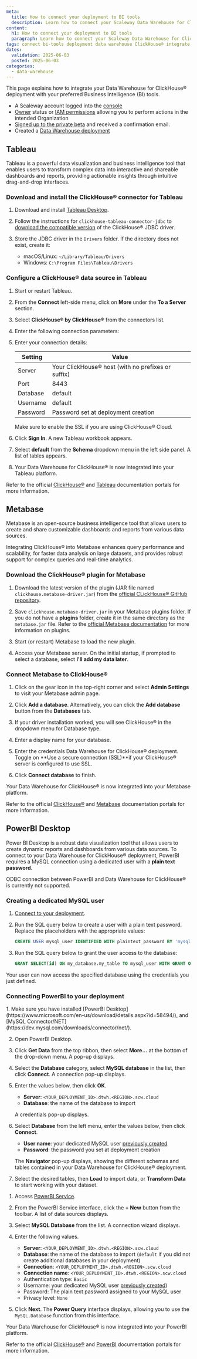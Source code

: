 ```yaml
---
meta:
  title: How to connect your deployment to BI tools
  description: Learn how to connect your Scaleway Data Warehouse for ClickHouse® deployment to Business Intelligence (BI) tools.
content:
  h1: How to connect your deployment to BI tools
  paragraph: Learn how to connect your Scaleway Data Warehouse for ClickHouse® deployment to Business Intelligence (BI) tools.
tags: connect bi-tools deployment data warehouse ClickHouse® integrate integration
dates:
  validation: 2025-06-03
  posted: 2025-06-03
categories:
  - data-warehouse
---
```



This page explains how to integrate your Data Warehouse for ClickHouse® deployment with your preferred Business Intelligence (BI) tools.

<Requirements />

- A Scaleway account logged into the [console](https://console.scaleway.com)
- [Owner](/iam/concepts/#owner) status or [IAM permissions](/iam/concepts/#permission) allowing you to perform actions in the intended Organization
- [Signed up to the private beta](https://www.scaleway.com/fr/betas/) and received a confirmation email.
- Created a [Data Warehouse deployment](/data-warehouse/how-to/create-deployment/)

## Tableau

Tableau is a powerful data visualization and business intelligence tool that enables users to transform complex data into interactive and shareable dashboards and reports, providing actionable insights through intuitive drag-and-drop interfaces.

### Download and install the ClickHouse® connector for Tableau

1. Download and install [Tableau Desktop](https://www.tableau.com/products/desktop/download).

2. Follow the instructions for `clickhouse-tableau-connector-jdbc` to [download the compatible version](https://github.com/ClickHouse/clickhouse-java/releases/) of the ClickHouse® JDBC driver.

3. Store the JDBC driver in the `Drivers` folder. If the directory does not exist, create it:
    - macOS/Linux: `~/Library/Tableau/Drivers`
    - Windows: `C:\Program Files\Tableau\Drivers`

### Configure a ClickHouse® data source in Tableau

1. Start or restart Tableau.

2. From the **Connect** left-side menu, click on **More** under the **To a Server** section. 

3. Select **ClickHouse® by ClickHouse®** from the connectors list.

4. Enter the following connection parameters:

5. Enter your connection details:

    | Setting  | Value                                                  |
    | -------- |--------------------------------------------------------|
    | Server   | Your ClickHouse® host (with no prefixes or suffix)     |
    | Port     | 8443                                                   |
    | Database | default                                                |
    | Username | default                                                |
    | Password | Password set at deployment creation                    |

    <Message type="note">
      Make sure to enable the SSL if you are using ClickHouse® Cloud. 
    </Message>

6. Click **Sign In**. A new Tableau workbook appears.

7. Select **default** from the **Schema** dropdown menu in the left side panel. A list of tables appears.

8. Your Data Warehouse for ClickHouse® is now integrated into your Tableau platform.

Refer to the official [ClickHouse®](https://clickhouse.com/docs/integrations/tableau) and [Tableau](https://exchange.tableau.com/products/1064) documentation portals for more information.

## Metabase

Metabase is an open-source business intelligence tool that allows users to create and share customizable dashboards and reports from various data sources. 

Integrating ClickHouse® into Metabase enhances query performance and scalability, for faster data analysis on large datasets, and provides robust support for complex queries and real-time analytics.

### Download the ClickHouse® plugin for Metabase

1. Download the latest version of the plugin (JAR file named `clickhouse.metabase-driver.jar`) from the [official CLickHouse® GitHub repository](https://github.com/clickhouse/metabase-clickhouse-driver/releases/latest).

2. Save `clickhouse.metabase-driver.jar` in your Metabase plugins folder. 
    <Message type="note">
     If you do not have a **plugins** folder, create it in the same directory as the `metabase.jar` file. Refer to the [official Metabase documentation](https://www.metabase.com/docs/latest/developers-guide/drivers/basics) for more information on plugins.
    </Message>
 
3. Start (or restart) Metabase to load the new plugin.

4. Access your Metabase server.
    <Message type="note">
      On the initial startup, if prompted to select a database, select **I'll add my data later**.
    </Message>

### Connect Metabase to ClickHouse®

1. Click on the gear icon in the top-right corner and select **Admin Settings** to visit your Metabase admin page.

2. Click **Add a database**. Alternatively, you can click the **Add database** button from the **Databases** tab.

3. If your driver installation worked, you will see ClickHouse® in the dropdown menu for Database type.

4. Enter a display name for your database.

5. Enter the credentials Data Warehouse for ClickHouse® deployment. Toggle on **Use a secure connection (SSL)**if your ClickHouse® server is configured to use SSL.

6. Click **Connect database** to finish.

Your Data Warehouse for ClickHouse® is now integrated into your Metabase platform.

Refer to the official [ClickHouse®](https://clickhouse.com/docs/integrations/metabase) and [Metabase](https://www.metabase.com/docs/latest/databases/connections/clickhouse) documentation portals for more information.

## PowerBI Desktop

Power BI Desktop is a robust data visualization tool that allows users to create dynamic reports and dashboards from various data sources. To connect to your Data Warehouse for ClickHouse® deployment, PowerBI requires a MySQL connection using a dedicated user with a **plain text password**.

<Message type="note">
ODBC connection between PowerBI and Data Warehouse for ClickHouse® is currently not supported.
</Message>

### Creating a dedicated MySQL user

1. [Connect to your deployment](/data-warehouse/how-to/connect-applications/).

2. Run the SQL query below to create a user with a plain text password. Replace the placeholders with the appropriate values:
    ```sql
    CREATE USER mysql_user IDENTIFIED WITH plaintext_password BY 'mysql_user_password';
    ```

3. Run the SQL query below to grant the user access to the database:

    ```sql
    GRANT SELECT(id) ON my_database.my_table TO mysql_user WITH GRANT OPTION;
    ```

Your user can now access the specified database using the credentials you just defined.

### Connecting PowerBI to your deployment

<Tabs id="power-bi-connection">
<TabsTab label="PowerBI Desktop">
1. Make sure you have installed [PowerBI Desktop](https://www.microsoft.com/en-us/download/details.aspx?id=58494/), and [MySQL Connector/NET](https://dev.mysql.com/downloads/connector/net/).

2. Open PowerBI Desktop.

3. Click **Get Data** from the top ribbon, then select **More...** at the bottom of the drop-down menu. A pop-up displays.

4. Select the **Database** category, select **MySQL database** in the list, then click **Connect**. A connection pop-up displays.

5. Enter the values below, then click **OK**.
    - **Server**: `<YOUR_DEPLOYMENT_ID>.dtwh.<REGION>.scw.cloud`
    - **Database**: the name of the database to import

    A credentials pop-up displays.

6. Select **Database** from the left menu, enter the values below, then click **Connect**.
    - **User name**: your dedicated MySQL user [previously created](#creating-a-dedicated-mysql-user)
    - **Password**: the password you set at deployment creation

    The **Navigator** pop-up displays, showing the different schemas and tables contained in your Data Warehouse for ClickHouse® deployment.

7. Select the desired tables, then **Load** to import data, or **Transform Data** to start working with your dataset.
</TabsTab>
<TabsTab label="PowerBI Service (Online)">

1. Access [PowerBI Service](https://app.powerbi.com).

2. From the PowerBI Service interface, click the **+ New** button from the toolbar. A list of data sources displays.

3. Select **MySQL Database** from the list. A connection wizard displays.

4. Enter the following values.
    - **Server**: `<YOUR_DEPLOYMENT_ID>.dtwh.<REGION>.scw.cloud`
    - **Database**: the name of the database to import (`default` if you did not create additional databases in your deployment)
    - **Connection**: `<YOUR_DEPLOYMENT_ID>.dtwh.<REGION>.scw.cloud`
    - **Connection name**: `<YOUR_DEPLOYMENT_ID>.dtwh.<REGION>.scw.cloud`
    - Authentication type: `Basic`
    - Username: your dedicated MySQL user [previously created](#creating-a-dedicated-mysql-user))
    - Password: The plain text password assigned to your MySQL user
    - Privacy level: `None`
5. Click **Next**. The **Power Query** interface displays, allowing you to use the `MySQL.Database` function from this interface.
</TabsTab>
</Tabs>

Your Data Warehouse for ClickHouse® is now integrated into your PowerBI platform.

Refer to the official [ClickHouse®](https://clickhouse.com/docs/integrations/powerbi) and [PowerBI](https://learn.microsoft.com/en-us/power-query/connectors/clickhouse) documentation portals for more information.
